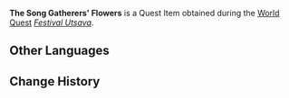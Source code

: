 {{Item Infobox
|id           = 101828
|image        = Item The Siblings' Flowers.png
|type         = Quest Items
|description  = Flowers gifted to you by the Song Gatherers.<br />"No matter how dark the sky and land get, as long as your spirit emits warm, golden light like the sun, there will always be hope."
|source1      = [[Festival Utsava]]
}}
'''The Song Gatherers' Flowers''' is a Quest Item obtained during the [[World Quest]] ''[[Festival Utsava]]''.

==Other Languages==
{{Other Languages
|default_hidden = 1
|en      = The Song Gatherers' Flowers
|zhs     = 采歌者的花
|zhs_rm  = Cǎigē-zhě de Huā
|zht     = 採歌者的花
|zht_rm  = Cǎigē-zhě de Huā
|ja      = 歌摘みの花
|ja_rm   = Uta-tsumami no Hana
|ko      = 채곡가의 꽃
|ko_rm   = Chaegokga-ui Kkot
|es      = Flor del recogecanciones
|fr      = Fleur des cueilleurs de chant
|ru      = Цветок Собирателя песен
|th      = ดอกไม้ของนักรวบรวมบทเพลง
|th_rm   = 
|vi      = Hoa Người Lấy Nhạc
|de      = Blume der Liedersammler
|id      = Bunga Pengumpul Lagu
|pt      = Flor do Colecionador de Canções
|tr      = Şarkı Toplayıcıların Çiçekleri
|it      = Fiori dei collezionisti di canzoni
}}

==Change History==
{{Change History|3.0}}
